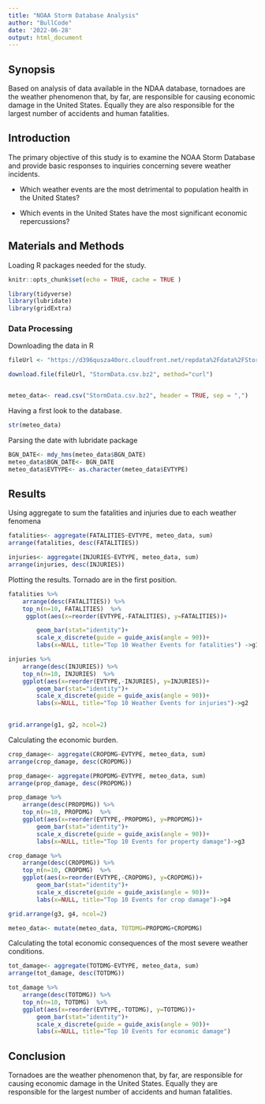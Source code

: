 ```yaml
---
title: "NOAA Storm Database Analysis"
author: "BullCode"
date: '2022-06-28'
output: html_document
---
```


## Synopsis

Based on analysis of data available in the NDAA database, tornadoes are the weather phenomenon that, by far, are responsible for causing economic damage in the United States. Equally they are also responsible for the largest number of accidents and human fatalities.

## Introduction

The  primary objective of this study is to examine the NOAA Storm Database and provide basic responses to inquiries concerning severe weather incidents. 

- Which weather events are the most detrimental to population health in the United States?

- Which events in the United States have the most significant economic repercussions?

## Materials and Methods

Loading R packages needed for the study.

```r
knitr::opts_chunk$set(echo = TRUE, cache = TRUE )
```

```r
library(tidyverse)
library(lubridate)
library(gridExtra)
```

### Data Processing

Downloading the data in R

```r
fileUrl <- "https://d396qusza40orc.cloudfront.net/repdata%2Fdata%2FStormData.csv.bz2"

download.file(fileUrl, "StormData.csv.bz2", method="curl")


meteo_data<- read.csv("StormData.csv.bz2", header = TRUE, sep = ",")
```
Having a first look to the database. 
```r
str(meteo_data)
```

Parsing the date with lubridate package

```r
BGN_DATE<- mdy_hms(meteo_data$BGN_DATE)
meteo_data$BGN_DATE<- BGN_DATE
meteo_data$EVTYPE<- as.character(meteo_data$EVTYPE)
```

## Results

Using aggregate to sum the fatalities and injuries due to each weather fenomena

```r
fatalities<- aggregate(FATALITIES~EVTYPE, meteo_data, sum)
arrange(fatalities, desc(FATALITIES))

injuries<- aggregate(INJURIES~EVTYPE, meteo_data, sum)
arrange(injuries, desc(INJURIES))
```
Plotting the results. Tornado are in the first position.

```r
fatalities %>% 
    arrange(desc(FATALITIES)) %>%
    top_n(n=10, FATALITIES)  %>%
     ggplot(aes(x=reorder(EVTYPE,-FATALITIES), y=FATALITIES))+

        geom_bar(stat="identity")+
        scale_x_discrete(guide = guide_axis(angle = 90))+
        labs(x=NULL, title="Top 10 Weather Events for fatalities") ->g1

```

```r
injuries %>% 
    arrange(desc(INJURIES)) %>%
    top_n(n=10, INJURIES)  %>%
    ggplot(aes(x=reorder(EVTYPE,-INJURIES), y=INJURIES))+
        geom_bar(stat="identity")+
        scale_x_discrete(guide = guide_axis(angle = 90))+
        labs(x=NULL, title="Top 10 Weather Events for injuries")->g2
        
```

```r
grid.arrange(g1, g2, ncol=2)
```

Calculating the economic burden.

```r
crop_damage<- aggregate(CROPDMG~EVTYPE, meteo_data, sum)
arrange(crop_damage, desc(CROPDMG))

prop_damage<- aggregate(PROPDMG~EVTYPE, meteo_data, sum)
arrange(prop_damage, desc(PROPDMG))
```

```r
prop_damage %>% 
    arrange(desc(PROPDMG)) %>%
    top_n(n=10, PROPDMG)  %>%
    ggplot(aes(x=reorder(EVTYPE,-PROPDMG), y=PROPDMG))+
        geom_bar(stat="identity")+
        scale_x_discrete(guide = guide_axis(angle = 90))+
        labs(x=NULL, title="Top 10 Events for property damage")->g3

```

```r
crop_damage %>% 
    arrange(desc(CROPDMG)) %>%
    top_n(n=10, CROPDMG)  %>%
    ggplot(aes(x=reorder(EVTYPE,-CROPDMG), y=CROPDMG))+
        geom_bar(stat="identity")+
        scale_x_discrete(guide = guide_axis(angle = 90))+
        labs(x=NULL, title="Top 10 Events for crop damage")->g4
```

```r
grid.arrange(g3, g4, ncol=2)
```

```r
meteo_data<- mutate(meteo_data, TOTDMG=PROPDMG+CROPDMG)
```
Calculating the total economic consequences of the most severe weather conditions.

```r
tot_damage<- aggregate(TOTDMG~EVTYPE, meteo_data, sum)
arrange(tot_damage, desc(TOTDMG))
```

```r
tot_damage %>% 
    arrange(desc(TOTDMG)) %>%
    top_n(n=10, TOTDMG)  %>%
    ggplot(aes(x=reorder(EVTYPE,-TOTDMG), y=TOTDMG))+
        geom_bar(stat="identity")+
        scale_x_discrete(guide = guide_axis(angle = 90))+
        labs(x=NULL, title="Top 10 Events for economic damage")
```


## Conclusion
Tornadoes are the weather phenomenon that, by far, are responsible for causing economic damage in the United States. Equally they are responsible for the largest number of accidents and human fatalities.
